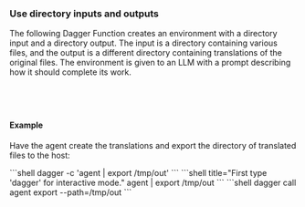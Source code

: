 ### Use directory inputs and outputs

The following Dagger Function creates an environment with a directory input and a directory output. The input is a directory containing various files, and the output is a different directory containing translations of the original files. The environment is given to an LLM with a prompt describing how it should complete its work.

<Tabs groupId="language" queryString="sdk">
<TabItem value="go" label="Go">

```go file=../../../cookbook/snippets/env-use-directories/go/main.go
```

</TabItem>
<TabItem value="python" label="Python">

```python file=../../../cookbook/snippets/env-use-directories/python/main.py
```

</TabItem>
<TabItem value="typescript" label="TypeScript">

```typescript file=../../../cookbook/snippets/env-use-directories/typescript/index.ts
```

</TabItem>
<TabItem value="php" label="PHP">

```php file=../../../cookbook/snippets/env-use-directories/php/src/MyModule.php
```

</TabItem>
</Tabs>

#### Example

Have the agent create the translations and export the directory of translated files to the host:

<Tabs groupId="shell">
<TabItem value="System shell">
```shell
dagger -c 'agent | export /tmp/out'
```
</TabItem>
<TabItem value="Dagger Shell">
```shell title="First type 'dagger' for interactive mode."
agent | export /tmp/out
```
</TabItem>
<TabItem value="Dagger CLI">
```shell
dagger call agent export --path=/tmp/out
```
</TabItem>
</Tabs>

